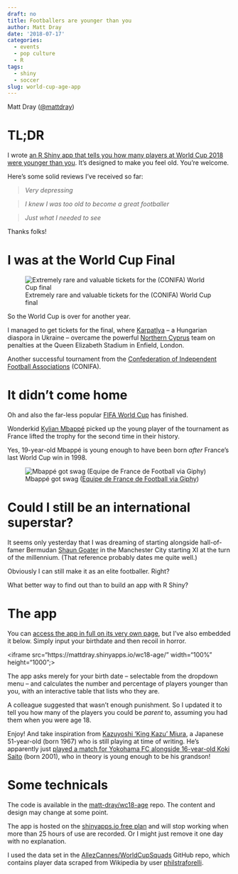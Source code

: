 ```yaml
---
draft: no
title: Footballers are younger than you
author: Matt Dray
date: '2018-07-17'
categories:
  - events
  - pop culture
  - R
tags:
  - shiny
  - soccer
slug: world-cup-age-app
---
```


Matt Dray ([\@mattdray](https://www.twitter.com/mattdray))

# TL;DR

I wrote [an R Shiny app that tells you how many players at World Cup 2018 were younger than you](https://mattdray.shinyapps.io/wc18-age/). It's designed to make you feel old. You're welcome.

Here's some solid reviews I've received so far:

>*Very depressing*

>*I knew I was too old to become a great footballer*

>*Just what I needed to see*

Thanks folks!

# I was at the World Cup Final

![Extremely rare and valuable tickets for the (CONIFA) World Cup final](/post/2018-07-17-how-many-world-cup-footballers-were-younger-than-you_files/tix.png)

So the World Cup is over for another year.

I managed to get tickets for the final, where [Karpatlya](http://www.conifa.org/en/members/karpatalya/) -- a Hungarian diaspora in Ukraine -- overcame the powerful [Northern Cyprus](http://www.conifa.org/en/members/northern-cyprus/) team on penalties at the Queen Elizabeth Stadium in Enfield, London.

Another successful tournament from the [Confederation of Independent Football Associations](http://www.conifa.org/en/about-us/) (CONIFA).

# It didn't come home

Oh and also the far-less popular [FIFA World Cup](https://en.wikipedia.org/wiki/2018_FIFA_World_Cup) has finished.

Wonderkid [Kylian Mbapp&eacute;](https://en.wikipedia.org/wiki/Kylian_Mbapp%C3%A9) picked up the young player of the tournament as France lifted the trophy for the second time in their history.

Yes, 19-year-old Mbapp&eacute; is young enough to have been born *after* France's last World Cup win in 1998.

![Mbapp&eacute; got swag ([Equipe de France de Football via Giphy](https://giphy.com/gifs/equipedefrance-goal-but-woZz3KFzQJE6RHGIWQ?utm_source=media-link&utm_medium=landing&utm_campaign=Media%20Links&utm_term=))](https://media.giphy.com/media/woZz3KFzQJE6RHGIWQ/giphy.gif)

# Could I still be an international superstar?

It seems only yesterday that I was dreaming of starting alongside hall-of-famer Bermudan [Shaun Goater](https://en.wikipedia.org/wiki/Shaun_Goater) in the Manchester City starting XI at the turn of the millennium. (That reference probably dates me quite well.)

Obviously I can still make it as an elite footballer. Right? 

What better way to find out than to build an app with R Shiny?

# The app

You can [access the app in full on its very own page](https://mattdray.shinyapps.io/wc18-age/), but I've also embedded it below. Simply input your birthdate and then recoil in horror.

<iframe src="https://mattdray.shinyapps.io/wc18-age/" width="100%" height="1000";></iframe>

The app asks merely for your birth date -- selectable from the dropdown menu -- and calculates the number and percentage of players younger than you, with an interactive table that lists who they are.

A colleague suggested that wasn't enough punishment. So I updated it to tell you how many of the players you could be *parent* to, assuming you had them when you were age 18.

Enjoy! And take inspiration from [Kazuyoshi 'King Kazu' Miura](https://en.wikipedia.org/wiki/Kazuyoshi_Miura), a Japanese 51-year-old (born 1967) who is still playing at time of writing. He's apparently just [played a match for Yokohama FC alongside 16-year-old Koki Saito](https://twitter.com/yokhin/status/1020981764276260864?s=21) (born 2001), who in theory is young enough to be his grandson!

# Some technicals

The code is available in the [matt-dray/wc18-age](https://github.com/matt-dray/wc18-age) repo. The content and design may change at some point.

The app is hosted on the [shinyapps.io free plan](https://www.shinyapps.io/) and will stop working when more than 25 hours of use are recorded. Or I might just remove it one day with no explanation.

I used the data set in the [AllezCannes/WorldCupSquads](https://github.com/AllezCannes/WorldCupSquads) GitHub repo, which contains player data scraped from Wikipedia by user [philstraforelli](https://github.com/philstraforelli).  

